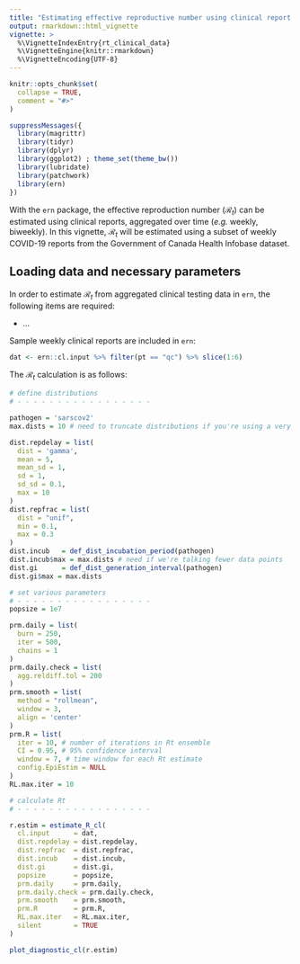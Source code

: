 ```yaml
---
title: "Estimating effective reproductive number using clinical report data"
output: rmarkdown::html_vignette
vignette: >
  %\VignetteIndexEntry{rt_clinical_data}
  %\VignetteEngine{knitr::rmarkdown}
  %\VignetteEncoding{UTF-8}
---
```


```r
knitr::opts_chunk$set(
  collapse = TRUE,
  comment = "#>"
)
```

```r
suppressMessages({
  library(magrittr)
  library(tidyr)
  library(dplyr)
  library(ggplot2) ; theme_set(theme_bw())
  library(lubridate)
  library(patchwork)
  library(ern)
})
```

With the `ern` package, the effective reproduction number ($\mathcal{R}_t$) can be estimated using clinical reports, aggregated over time (_e.g._ weekly, biweekly). In this vignette, $\mathcal{R}_t$ will be estimated using a subset of weekly COVID-19 reports from the Government of Canada Health Infobase dataset. 

## Loading data and necessary parameters

In order to estimate $\mathcal{R}_t$ from aggregated clinical testing data in `ern`, the following items are required:

- ...

Sample weekly clinical reports are included in `ern`:

```r
dat <- ern::cl.input %>% filter(pt == "qc") %>% slice(1:6)
```

The $\mathcal{R}_t$ calculation is as follows:

```r
# define distributions
# - - - - - - - - - - - - - - - - -

pathogen = 'sarscov2'
max.dists = 10 # need to truncate distributions if you're using a very short timeseries

dist.repdelay = list(
  dist = 'gamma',
  mean = 5,
  mean_sd = 1,
  sd = 1,
  sd_sd = 0.1,
  max = 10
)
dist.repfrac = list(
  dist = "unif",
  min = 0.1,
  max = 0.3
)
dist.incub   = def_dist_incubation_period(pathogen)
dist.incub$max = max.dists # need if we're talking fewer data points
dist.gi      = def_dist_generation_interval(pathogen)
dist.gi$max = max.dists

# set various parameters
# - - - - - - - - - - - - - - - - -
popsize = 1e7

prm.daily = list(
  burn = 250,
  iter = 500,
  chains = 1
)
prm.daily.check = list(
  agg.reldiff.tol = 200
)
prm.smooth = list(
  method = "rollmean",
  window = 3,
  align = 'center'
)
prm.R = list(
  iter = 10, # number of iterations in Rt ensemble
  CI = 0.95, # 95% confidence interval
  window = 7, # time window for each Rt estimate
  config.EpiEstim = NULL
)
RL.max.iter = 10
```

```r
# calculate Rt
# - - - - - - - - - - - - - - - - - 

r.estim = estimate_R_cl(
  cl.input      = dat,
  dist.repdelay = dist.repdelay,
  dist.repfrac  = dist.repfrac,
  dist.incub    = dist.incub,
  dist.gi       = dist.gi,
  popsize       = popsize,
  prm.daily     = prm.daily,
  prm.daily.check = prm.daily.check,
  prm.smooth    = prm.smooth,
  prm.R         = prm.R,
  RL.max.iter   = RL.max.iter,
  silent        = TRUE
)
```


```r
plot_diagnostic_cl(r.estim)
```
